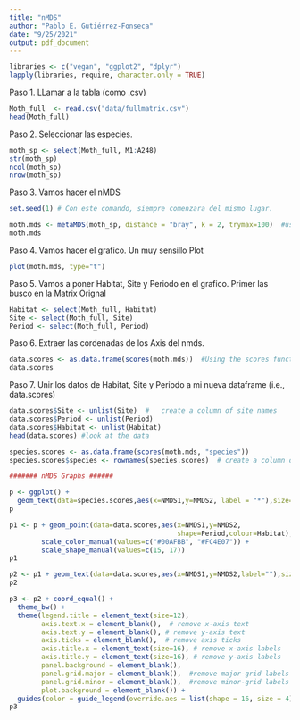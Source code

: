 ```yaml
---
title: "nMDS"
author: "Pablo E. Gutiérrez-Fonseca"
date: "9/25/2021"
output: pdf_document
---
```


```r

libraries <- c("vegan", "ggplot2", "dplyr")
lapply(libraries, require, character.only = TRUE)

```

Paso 1. LLamar a la tabla (como .csv)

```r
Moth_full  <- read.csv("data/fullmatrix.csv")
head(Moth_full)

```

Paso 2.  Seleccionar las especies.

```r
moth_sp <- select(Moth_full, M1:A248)
str(moth_sp)
ncol(moth_sp)
nrow(moth_sp)

```
Paso 3.  Vamos hacer el nMDS

```r
set.seed(1) # Con este comando, siempre comenzara del mismo lugar.

moth.mds <- metaMDS(moth_sp, distance = "bray", k = 2, trymax=100)  #using all the defaults
moth.mds

```

Paso 4.  Vamos hacer el grafico. Un muy sensillo Plot

```r

plot(moth.mds, type="t")

```


Paso 5.  Vamos a poner Habitat, Site y Periodo en el grafico. 
Primer las busco en la Matrix Orignal 

```r
Habitat <- select(Moth_full, Habitat)
Site <- select(Moth_full, Site)
Period <- select(Moth_full, Period)

```

Paso 6.  Extraer las cordenadas de los Axis del nmds.

```r

data.scores <- as.data.frame(scores(moth.mds))  #Using the scores function from vegan to extract the site scores and convert to a data.frame
data.scores

```

Paso 7.  Unir los datos de Habitat, Site y Periodo a mi nueva dataframe (i.e., data.scores)

```r

data.scores$Site <- unlist(Site)  #   create a column of site names
data.scores$Period <- unlist(Period)  
data.scores$Habitat <- unlist(Habitat)
head(data.scores) #look at the data

species.scores <- as.data.frame(scores(moth.mds, "species"))
species.scores$species <- rownames(species.scores)  # create a column of species, from the rownames of species.scores
```

```r

####### nMDS Graphs ######

p <- ggplot() + 
  geom_text(data=species.scores,aes(x=NMDS1,y=NMDS2, label = "*"),size=7, alpha=0.5) # add the species labels
p

p1 <- p + geom_point(data=data.scores,aes(x=NMDS1,y=NMDS2,
                                          shape=Period,colour=Habitat),size=5) + # add the point markers
        scale_color_manual(values=c("#00AFBB", "#FC4E07")) + 
        scale_shape_manual(values=c(15, 17))
p1  

p2 <- p1 + geom_text(data=data.scores,aes(x=NMDS1,y=NMDS2,label=""),size=6,vjust=0)  # add the site labels
p2  

p3 <- p2 + coord_equal() +
  theme_bw() + 
  theme(legend.title = element_text(size=12),
        axis.text.x = element_blank(),  # remove x-axis text
        axis.text.y = element_blank(), # remove y-axis text
        axis.ticks = element_blank(),  # remove axis ticks
        axis.title.x = element_text(size=16), # remove x-axis labels
        axis.title.y = element_text(size=16), # remove y-axis labels
        panel.background = element_blank(), 
        panel.grid.major = element_blank(),  #remove major-grid labels
        panel.grid.minor = element_blank(),  #remove minor-grid labels
        plot.background = element_blank()) + 
  guides(color = guide_legend(override.aes = list(shape = 16, size = 4)))
p3

```


